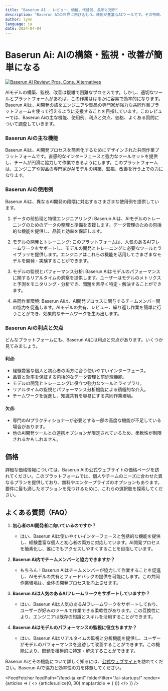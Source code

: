 ```yaml
---
title: "Baserun AI - レビュー、価格、代替品、長所と短所"
description: "Baserun AIの世界に飛び込もう。機能が豊富なAIツールです。その特徴、価格、そしてどのようにインパクトを与えているかを学びましょう。見逃さないでください！"
author: lynn
language: ja
date: 2024-04-04
---
```

        
# Baserun Ai: AIの構築・監視・改善が簡単になる


<BlogHeader />


[![Baserun AI Review: Pros, Cons, Alternatives](/ai-startups/baserun-ai.png)](https://www.baserun.ai/)



AIモデルの構築、監視、改善は複雑で困難なプロセスです。しかし、適切なツールとプラットフォームがあれば、この作業ははるかに容易で効率的になります。Baserun Aiは、AI開発の旅をエンジニアや製品の専門家が強力な共同作業プラットフォームを使って行えるように支援することを目指しています。このレビューでは、Baserun Aiの主な機能、使用例、利点と欠点、価格、よくある質問について調査していきます。

### Baserun Aiの主な機能

Baserun Aiは、AI開発プロセスを簡素化するためにデザインされた共同作業プラットフォームです。直感的なインターフェースと強力なツールセットを提供し、チームが円滑に協力して作業できるようにします。このプラットフォームは、エンジニアや製品の専門家がAIモデルの構築、監視、改善を行う上での力になります。

### Baserun Aiの使用例

Baserun Aiは、異なるAI開発の段階に対応するさまざまな使用例を提供しています。

1. データの前処理と特徴エンジニアリング: Baserun Aiは、AIモデルのトレーニングのためのデータの整理と準備を支援します。データ管理のための包括的な機能を提供し、品質と効率を保証します。

2. モデルの開発とトレーニング: このプラットフォームは、人気のあるAIフレームワークをサポートし、モデルの開発とトレーニングに必要なツールとライブラリを提供します。エンジニアはこれらの機能を活用してさまざまなモデルを開発・実験することができます。

3. モデルの監視とパフォーマンス分析: Baserun Aiはモデルのパフォーマンスに関するリアルタイムの洞察を提供します。ユーザーはモデルのメトリクスと予測をモニタリング・分析でき、問題を素早く特定・解決することができます。

4. 共同作業環境: Baserun Aiは、AI開発プロセスに関与するチームメンバー間の協力を促進します。AIモデルの共有、レビュー、繰り返し作業を簡単に行うことができ、効果的なチームワークを生み出します。

### Baserun Aiの利点と欠点

どんなプラットフォームにも、Baserun Aiには利点と欠点があります。いくつか見てみましょう。

#### 利点:

- 経験豊富な個人と初心者の両方に合う使いやすいインターフェース。
- 品質と効率を保証する包括的なデータ管理と前処理機能。
- モデルの開発とトレーニングに役立つ強力なツールとライブラリ。
- リアルタイムの監視とパフォーマンス分析機能による積極的な介入。
- チームワークを促進し、知識共有を容易にする共同作業環境。

#### 欠点:

- 専門のAIプラクティショナーが必要とする一部の高度な機能が不足している場合があります。
- 他のAI開発ツールとの連携オプションが限定されているため、柔軟性が制限されるかもしれません。

## 価格

詳細な価格情報については、Baserun Aiの公式ウェブサイトの価格ページを訪れてください。このプラットフォームでは、個人やチームのニーズに合わせた異なるプランを提供しており、無料やエンタープライズのオプションもあります。要件に最も適したオプションを見つけるために、これらの選択肢を探索してください。

## よくある質問（FAQ）

1. **初心者のAI開発者に向いているのですか？**
   - はい、Baserun Aiは使いやすいインターフェースと包括的な機能を提供し、経験豊富な個人と初心者の両方に対応しています。AI開発プロセスを簡素化し、誰にでもアクセスしやすくすることを目指しています。

2. **Baserun Ai内でチームメンバーと協力できますか？**
   - もちろん！Baserun Aiはチームメンバーが協力して作業することを促進し、AIモデルの共有とフィードバックの提供を可能にします。この共同作業環境は、全体の開発プロセスを向上させます。

3. **Baserun Aiは人気のあるAIフレームワークをサポートしていますか？**
   - はい、Baserun Aiは人気のあるAIフレームワークをサポートしており、ユーザーが好みのツールで作業できる柔軟性があります。この互換性により、エンジニアは既存の知識とスキルを活用することができます。

4. **Baserun Aiはモデルのパフォーマンスの監視に役立ちますか？**
   - はい、Baserun Aiはリアルタイムの監視と分析機能を提供し、ユーザーがモデルのパフォーマンスを追跡して改善することができます。この機能により、問題を積極的に特定・解決することができます。

Baserun Aiとその機能について詳しく知るには、[公式ウェブサイト](https://baserun.ai/)を訪れてください。Baserun Aiで協力と効率性の力を体験してください。


<AdComponent />


<FeedFetcher feedPath="/feed-ja.xml" folderFilter="/ai-startups/" render={articles => (
    <>
        <Cards>
            {articles.slice(0, 30).map(article => (
                <Card key={article.link} title={article.title} href={article.link} />
            ))}
        </Cards>
    </>
)} />


